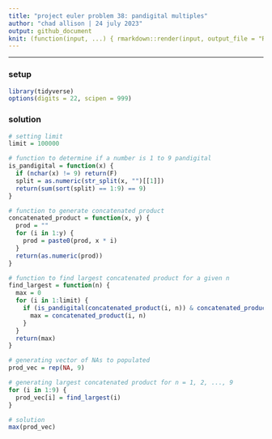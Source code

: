 ```yaml
---
title: "project euler problem 38: pandigital multiples"
author: "chad allison | 24 july 2023"
output: github_document
knit: (function(input, ...) { rmarkdown::render(input, output_file = "README.md", envir = globalenv()) })
---
```


___

### setup

```r
library(tidyverse)
options(digits = 22, scipen = 999)
```

### solution

```r
# setting limit
limit = 100000

# function to determine if a number is 1 to 9 pandigital
is_pandigital = function(x) {
  if (nchar(x) != 9) return(F)
  split = as.numeric(str_split(x, "")[[1]])
  return(sum(sort(split) == 1:9) == 9)
}

# function to generate concatenated product
concatenated_product = function(x, y) {
  prod = ""
  for (i in 1:y) {
    prod = paste0(prod, x * i)
  }
  return(as.numeric(prod))
}

# function to find largest concatenated product for a given n
find_largest = function(n) {
  max = 0
  for (i in 1:limit) {
    if (is_pandigital(concatenated_product(i, n)) & concatenated_product(i, n) > max) {
      max = concatenated_product(i, n)
    }
  }
  return(max)
}

# generating vector of NAs to populated
prod_vec = rep(NA, 9)

# generating largest concatenated product for n = 1, 2, ..., 9
for (i in 1:9) {
  prod_vec[i] = find_largest(i)
}

# solution
max(prod_vec)
```

















